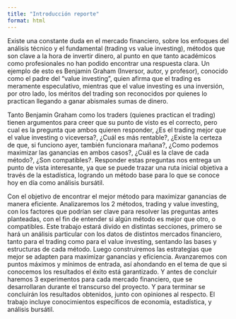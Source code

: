 ```yaml
---
title: "Introducción reporte"
format: html
---
```


Existe una constante duda en el mercado financiero, sobre los enfoques del análisis técnico y el fundamental (trading vs value investing), métodos que son clave a la hora de invertir dinero, al punto en que tanto académicos como profesionales no han podido encontrar una respuesta clara. Un ejemplo de esto es Benjamin Graham (Inversor, autor, y profesor), conocido como el padre del "value investing", quien afirma que el trading es meramente especulativo, mientras que el value investing es una inversión, por otro lado, los méritos del trading son reconocidos por quienes lo practican llegando a ganar abismales sumas de dinero.

Tanto Benjamin Graham como los traders (quienes practican el trading) tienen argumentos para creer que su punto de visto es el correcto, pero cual es la pregunta que ambos quieren responder, ¿Es el trading mejor que el value investing o viceversa?, ¿Cuál es más rentable?, ¿Existe la certeza de que, si funciono ayer, también funcionara mañana?, ¿Como podemos maximizar las ganancias en ambos casos?, ¿Cuál es la clave de cada método?, ¿Son compatibles?. Responder estas preguntas nos entrega un punto de vista interesante, ya que se puede trazar una ruta inicial objetiva a través de la estadística, logrando un método base para lo que se conoce hoy en día como análisis bursátil.

Con el objetivo de encontrar el mejor método para maximizar ganancias de manera eficiente. Analizaremos los 2 métodos, trading y value investing, con los factores que podrían ser clave para resolver las preguntas antes planteadas, con el fin de entender si algún método es mejor que otro, o compatibles. Este trabajo estará divido en distintas secciones, primero se hará un análisis particular con los datos de distintos mercados financiero, tanto para el trading como para el value investing, sentando las bases y estructuras de cada método. Luego construiremos las estrategias que mejor se adapten para maximizar ganancias y eficiencia. Avanzaremos con puntos máximos y mínimos de entrada, así ahondando en el tema de que si conocemos los resultados el éxito está garantizado. Y antes de concluir haremos 3 experimentos para cada mercado financiero, que se desarrollaran durante el transcurso del proyecto. Y para terminar se concluirán los resultados obtenidos, junto con opiniones al respecto. El trabajo incluye conocimientos específicos de economía, estadística, y análisis bursátil.
